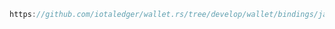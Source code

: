 ```java reference
https://github.com/iotaledger/wallet.rs/tree/develop/wallet/bindings/java/examples/src/MeltNativeToken.java
```